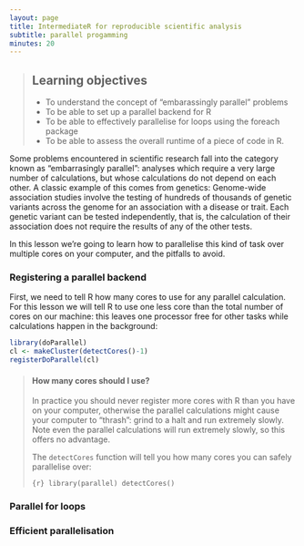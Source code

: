 ```yaml
---
layout: page
title: IntermediateR for reproducible scientific analysis
subtitle: parallel progamming
minutes: 20
---
```


> ## Learning objectives {.objectives}
>
> * To understand the concept of "embarassingly parallel" problems
> * To be able to set up a parallel backend for R
> * To be able to effectively parallelise for loops using the foreach package
> * To be able to assess the overall runtime of a piece of code in R.
>

Some problems encountered in scientific research fall into the category known as
"embarrasingly parallel": analyses which require a very large number of 
calculations, but whose calculations do not depend on each other. A classic 
example of this comes from genetics: Genome-wide association studies involve the
testing of hundreds of thousands of genetic variants across the genome for 
an association with a disease or trait. Each genetic variant can be tested 
independently, that is, the calculation of their association does not require
the results of any of the other tests.

In this lesson we're going to learn how to parallelise this kind of task over
multiple cores on your computer, and the pitfalls to avoid.

### Registering a parallel backend

First, we need to tell R how many cores to use for any parallel calculation. For
this lesson we will tell R to use one less core than the total number of cores
on our machine: this leaves one processor free for other tasks while calculations
happen in the background:

```r
library(doParallel)
cl <- makeCluster(detectCores()-1)
registerDoParallel(cl)
```

> #### How many cores should I use? {.callout}
>
> In practice you should never register more cores with R than 
> you have on your computer, otherwise the parallel calculations might cause your
> computer to "thrash": grind to a halt and run extremely slowly. Note even the
> parallel calculations will run extremely slowly, so this offers no advantage.
>
> The `detectCores` function will tell you how many cores you can safely 
> parallelise over:
>
> ```{r}
> library(parallel)
> detectCores()
> ```
>

### Parallel for loops


### Efficient parallelisation





